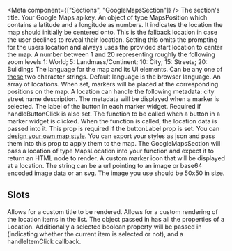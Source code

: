 
<Meta
component={["Sections", "GoogleMapsSection"]}
/>
<PropsTable>
  <PropsTableRow value="title" type="string" optional>
    The section's title.
  </PropsTableRow>
  <PropsTableRow value="apikey" type="string" required>
    Your Google Maps apikey.
  </PropsTableRow>
  <PropsTableRow value="startLocation" type="MapsPosition" optional>
    An object of type MapsPosition which contains a latitude and a longitude as numbers.
    It indicates the location the map should initially be centered onto.
    This is the fallback location in case the user declines to reveal their location.
  </PropsTableRow>
  <PropsTableRow value="alwaysUseStartLocation" type="boolean" optional>
    Setting this omits the prompting for the users location and always uses the provided start location to center the map.
  </PropsTableRow>
  <PropsTableRow value="zoom" type="number" default="15" optional>
    A number between 1 and 20 representing roughly the following zoom levels
    1: World;
    5: Landmass/Continent;
    10: City;
    15: Streets;
    20: Buildings
  </PropsTableRow>
  <PropsTableRow value="language" type="string">
    The language for the map and its UI elements. Can be any one of <a href="https://developers.google.com/maps/faq#languagesupport">these</a> two character strings.
    Default language is the browser language.
  </PropsTableRow>
  <PropsTableRow value="locations" type="MapsLocation[]" optional>
    An array of locations. When set, markers will be placed at the corresponding positions on the map. 
    A location can handle the following metadata: <span class="code">city</span> <span class="code">street</span> <span class="code">name</span> <span class="code">description</span>. The metadata will be displayed when a marker is selected.
  </PropsTableRow>
  <PropsTableRow value="buttonLabel" type="string" optional>
    The label of the button in each marker widget. Required if handleButtonClick is also set.
  </PropsTableRow>
  <PropsTableRow value="handleButtonClick" type="Function" optional>
    The function to be called when a button in a marker widget is clicked. When the function is called, the location data is passed into it.
    This prop is required if the buttonLabel prop is set.
  </PropsTableRow>
  <PropsTableRow value="mapStyles" type="google.maps.MapTypeStyle[] | string" optional>
    You can <a class="ui-text-red-900 ui-underline" href="https://mapstyle.withgoogle.com/" target="_blank">design your own map style</a>. You can export your styles as json and pass them into this prop to apply them to the map.
  </PropsTableRow>
  <PropsTableRow value="renderInfoWindow" type="Function" optional>
    The GoogleMapsSection will pass a location of type MapsLocation into your function and expect it to return an HTML node to render.
  </PropsTableRow>
  <PropsTableRow value="markerIcon" type="string" optional>
    A custom marker icon that will be displayed at a location. The string can be a url pointing to an image or base64 encoded image data or an svg.
    The image you use should be 50x50 in size.
  </PropsTableRow>
</PropsTable>

## Slots

<SlotsTable>
  <SlotsTableRow value="title" prop="string">
    Allows for a custom title to be rendered.
  </SlotsTableRow>
  <SlotsTableRow value="locationItem" prop="Location">
    Allows for a custom rendering of the location items in the list.
    The object passed in has all the properties of a Location. 
    Additionally a <span class="code">selected</span> boolean property will be passed in (indicating whether the current item is selected or not),
    and a <span class="code">handleItemClick</span> callback.
  </SlotsTableRow>
</SlotsTable>

<ExampleLoader example="Sections/GoogleMapsSection.tsx" />
<ExampleLoader example="Sections/GoogleMapsSection.ScopedSlots.tsx" />
<ExampleLoader example="Sections/GoogleMapsSection.ShowcaseProps.tsx" />
